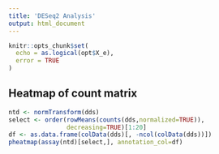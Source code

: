 ```yaml
---
title: 'DESeq2 Analysis'
output: html_document
---
```


```r
knitr::opts_chunk$set(
  echo = as.logical(opt$X_e), 
  error = TRUE
)
```


## Heatmap of count matrix

```r
ntd <- normTransform(dds)
select <- order(rowMeans(counts(dds,normalized=TRUE)),
                decreasing=TRUE)[1:20]
df <- as.data.frame(colData(dds)[, -ncol(colData(dds))])
pheatmap(assay(ntd)[select,], annotation_col=df)
```

